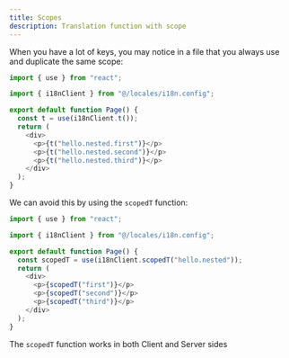 ```yaml
---
title: Scopes
description: Translation function with scope
---
```


When you have a lot of keys, you may notice in a file that you always use and duplicate the same scope:

```ts title="routes/page.tsx"
import { use } from "react";

import { i18nClient } from "@/locales/i18n.config";

export default function Page() {
  const t = use(i18nClient.t());
  return (
    <div>
      <p>{t("hello.nested.first")}</p>
      <p>{t("hello.nested.second")}</p>
      <p>{t("hello.nested.third")}</p>
    </div>
  );
}
```

We can avoid this by using the `scopedT` function:

```ts title="routes/page.tsx"
import { use } from "react";

import { i18nClient } from "@/locales/i18n.config";

export default function Page() {
  const scopedT = use(i18nClient.scopedT("hello.nested"));
  return (
    <div>
      <p>{scopedT("first")}</p>
      <p>{scopedT("second")}</p>
      <p>{scopedT("third")}</p>
    </div>
  );
}
```

<Callout>The `scopedT` function works in both Client and Server sides</Callout>
